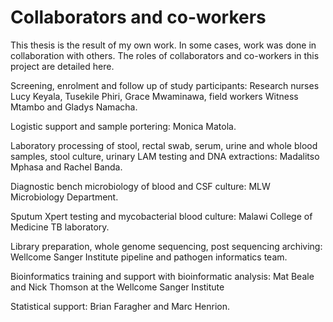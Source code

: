# Collaborators and co-workers {-}

This thesis is the result of my own work. In some cases, work was done in collaboration with others. The roles of collaborators and co-workers in this project are detailed here.

Screening, enrolment and follow up of study participants: Research nurses Lucy Keyala, Tusekile Phiri, Grace Mwaminawa, field workers Witness Mtambo and Gladys Namacha.

Logistic support and sample portering: Monica Matola.

Laboratory processing of stool, rectal swab, serum, urine and whole blood samples, stool culture, urinary LAM testing and DNA extractions: Madalitso Mphasa and Rachel Banda.

Diagnostic bench microbiology of blood and CSF culture: MLW Microbiology Department.

Sputum Xpert testing and mycobacterial blood culture: Malawi College of Medicine TB laboratory.

Library preparation, whole genome sequencing, post sequencing archiving: Wellcome Sanger Institute pipeline and pathogen informatics team.

Bioinformatics training and support with bioinformatic analysis: Mat Beale and Nick Thomson at the Wellcome Sanger Institute 

Statistical support: Brian Faragher and Marc Henrion.

